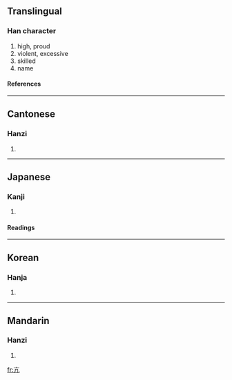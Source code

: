 ==Translingual==
===Han character===
{{Han char|rn=8|rad=亠|as=02|sn=4|four=0021<sub>7</sub>|canj=卜竹弓 (YHN)}}
# high, proud
# violent, excessive
# skilled
# name
====References====
{{Han ref|kx=0088.040|dkj=00288|dj=0185.010|hdz=10280.010|uh=4EA2|ud=20130|bh=A4AE|bd=42158}}
----
==Cantonese==
===Hanzi===
{{yue-hanzi|jyut=|y=gong1, kong3}}
# {{defn|Cantonese}}
----
==Japanese==
===Kanji===
{{ja-kanji|grade=|rs=亠02}}
# {{defn|Japanese}}
====Readings====
{{ja-readings|on=[[こう]] (kō)|kun=[[たかぶる]] (takaburu)}}
----
==Korean==
===Hanja===
{{ko-hanja|hangeul=항|rv=hang|mr=hang}}
# {{defn|Korean}}
----
==Mandarin==
===Hanzi===
{{cmn-hanzi|pin=[[gāng]] (gang1), [[kàng]] (kang4)|wg=kang<sup>1</sup>, k'ang<sup>4</sup>}}
# {{defn|Mandarin}}

[[fr:亢]]